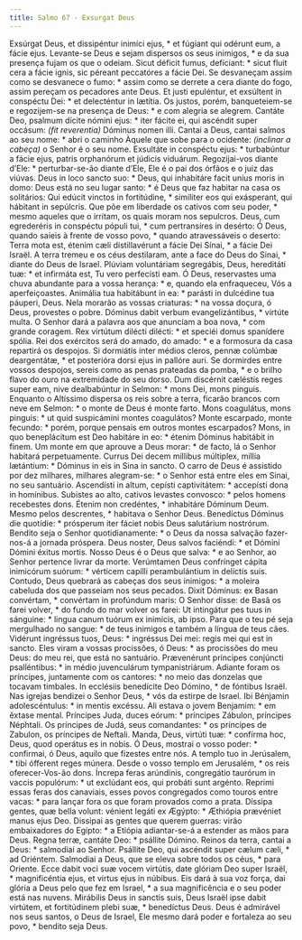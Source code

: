```yaml
---
title: Salmo 67 - Exsurgat Deus
---
```


<div class="grid grid-cols-2 gap-5">
  <span class="text-justify">
    Exsúrgat Deus, et dissipéntur inimíci ejus, * et fúgiant qui odérunt eum, a
    fácie ejus.
  </span>
  <span class="text-justify">
    Levante-se Deus e sejam dispersos os seus inimigos, * e da sua presença
    fujam os que o odeiam.
  </span>
  <span class="text-justify">
    Sicut déficit fumus, defíciant: * sicut fluit cera a fácie ignis, sic
    péreant peccatóres a fácie Dei.
  </span>
  <span class="text-justify">
    Se desvaneçam assim como se desvanece o fumo: * assim como se derrete a cera
    diante do fogo, assim pereçam os pecadores ante Deus.
  </span>
  <span class="text-justify">
    Et justi epuléntur, et exsúltent in conspéctu Dei: * et delecténtur in
    lætítia.
  </span>
  <span class="text-justify">
    Os justos, porém, banqueteiem-se e regozijem-se na presença de Deus: * e com
    alegria se alegrem.
  </span>
  <span class="text-justify">
    Cantáte Deo, psalmum dícite nómini ejus: * iter fácite ei, qui ascéndit
    super occásum: <em>(fit reverentia)</em> Dóminus nomen illi.
  </span>
  <span class="text-justify">
    Cantai a Deus, cantai salmos ao seu nome: * abri o caminho Àquele que sobe
    para o ocidente: <em>(inclinar a cabeça)</em> o Senhor é o seu nome.
  </span>
  <span class="text-justify">
    Exsultáte in conspéctu ejus: * turbabúntur a fácie ejus, patris orphanórum
    et júdicis viduárum.
  </span>
  <span class="text-justify">
    Regozijai-vos diante d’Ele: * perturbar-se-ão diante d’Ele, Ele é o pai dos
    órfãos e o juiz das viúvas.
  </span>
  <span class="text-justify">
    Deus in loco sancto suo: * Deus, qui inhabitáre facit uníus moris in domo:
  </span>
  <span class="text-justify">
    Deus está no seu lugar santo: * é Deus que faz habitar na casa os
    solitários:
  </span>
  <span class="text-justify">
    Qui edúcit vinctos in fortitúdine, * simíliter eos qui exásperant, qui
    hábitant in sepúlcris.
  </span>
  <span class="text-justify">
    Que põe em liberdade os cativos com seu poder, * mesmo aqueles que o
    irritam, os quais moram nos sepulcros.
  </span>
  <span class="text-justify">
    Deus, cum egrederéris in conspéctu pópuli tui, * cum pertransíres in
    desérto:
  </span>
  <span class="text-justify">
    Ó Deus, quando saíeis à frente de vosso povo, * quando atravessáveis o
    deserto:
  </span>
  <span class="text-justify">
    Terra mota est, étenim cæli distillavérunt a fácie Dei Sínai, * a fácie Dei
    Israël.
  </span>
  <span class="text-justify">
    A terra tremeu e os céus destilaram, ante a face do Deus do Sinai, * diante
    do Deus de Israel.
  </span>
  <span class="text-justify">
    Plúviam voluntáriam segregábis, Deus, hereditáti tuæ: * et infirmáta est, Tu
    vero perfecísti eam.
  </span>
  <span class="text-justify">
    Ó Deus, reservastes uma chuva abundante para a vossa herança: * e, quando
    ela enfraqueceu, Vós a aperfeiçoastes.
  </span>
  <span class="text-justify">
    Animália tua habitábunt in ea: * parásti in dulcédine tua páuperi, Deus.
  </span>
  <span class="text-justify">
    Nela morarão as vossas criaturas: * na vossa doçura, ó Deus, provestes o
    pobre.
  </span>
  <span class="text-justify">
    Dóminus dabit verbum evangelizántibus, * virtúte multa.
  </span>
  <span class="text-justify">
    O Senhor dará a palavra aos que anunciam a boa nova, * com grande coragem.
  </span>
  <span class="text-justify">
    Rex virtútum dilécti dilécti: * et speciéi domus spanídere spólia.
  </span>
  <span class="text-justify">
    Rei dos exércitos será do amado, do amado: * e a formosura da casa repartirá
    os despojos.
  </span>
  <span class="text-justify">
    Si dormiátis inter médios cleros, pennæ colúmbæ deargentátæ, * et posterióra
    dorsi ejus in pallóre auri.
  </span>
  <span class="text-justify">
    Se dormirdes entre vossos despojos, sereis como as penas prateadas da pomba,
    * e o brilho flavo do ouro na extremidade do seu dorso.
  </span>
  <span class="text-justify">
    Dum discérnit cæléstis reges super eam, nive dealbabúntur in Selmon: * mons
    Dei, mons pinguis.
  </span>
  <span class="text-justify">
    Enquanto o Altíssimo dispersa os reis sobre a terra, ficarão brancos com
    neve em Selmon: * o monte de Deus é monte farto.
  </span>
  <span class="text-justify">
    Mons coagulátus, mons pinguis: * ut quid suspicámini montes coagulátos?
  </span>
  <span class="text-justify">
    Monte escarpado, monte fecundo: * porém, porque pensais em outros montes
    escarpados?
  </span>
  <span class="text-justify">
    Mons, in quo beneplácitum est Deo habitáre in eo: * étenim Dóminus habitábit
    in finem.
  </span>
  <span class="text-justify">
    Um monte em que aprouve a Deus morar: * de facto, lá o Senhor habitará
    perpetuamente.
  </span>
  <span class="text-justify">
    Currus Dei decem míllibus múltiplex, míllia lætántium: * Dóminus in eis in
    Sina in sancto.
  </span>
  <span class="text-justify">
    O carro de Deus é assistido por dez milhares, milhares alegram-se: * o
    Senhor está entre eles em Sinai, no seu santuário.
  </span>
  <span class="text-justify">
    Ascendísti in altum, cepísti captivitátem: * accepísti dona in homínibus.
  </span>
  <span class="text-justify">
    Subistes ao alto, cativos levastes convosco: * pelos homens recebestes dons.
  </span>
  <span class="text-justify">
    Étenim non credéntes, * inhabitáre Dóminum Deum.
  </span>
  <span class="text-justify">
    Mesmo pelos descrentes, * habitava o Senhor Deus.
  </span>
  <span class="text-justify">
    Benedíctus Dóminus die quotídie: * prósperum iter fáciet nobis Deus
    salutárium nostrórum.
  </span>
  <span class="text-justify">
    Bendito seja o Senhor quotidianamente: * o Deus da nossa salvação
    fazer-nos-á a jornada próspera.
  </span>
  <span class="text-justify">
    Deus noster, Deus salvos faciéndi: * et Dómini Dómini éxitus mortis.
  </span>
  <span class="text-justify">
    Nosso Deus é o Deus que salva: * e ao Senhor, ao Senhor pertence livrar da
    morte.
  </span>
  <span class="text-justify">
    Verúmtamen Deus confrínget cápita inimicórum suórum: * vérticem capílli
    perambulántium in delíctis suis.
  </span>
  <span class="text-justify">
    Contudo, Deus quebrará as cabeças dos seus inimigos: * a moleira cabeluda
    dos que passeiam nos seus pecados.
  </span>
  <span class="text-justify">
    Dixit Dóminus: ex Basan convértam, * convértam in profúndum maris:
  </span>
  <span class="text-justify">
    O Senhor disse: de Basã os farei volver, * do fundo do mar volver os farei:
  </span>
  <span class="text-justify">
    Ut intingátur pes tuus in sánguine: * lingua canum tuórum ex inimícis, ab
    ipso.
  </span>
  <span class="text-justify">
    Para que o teu pé seja mergulhado no sangue: * de teus inimigos e também a
    língua de teus cães.
  </span>
  <span class="text-justify">
    Vidérunt ingréssus tuos, Deus: * ingréssus Dei mei: regis mei qui est in
    sancto.
  </span>
  <span class="text-justify">
    Eles viram a vossas procissões, ó Deus: * as procissões do meu Deus: do meu
    rei, que está no santuário.
  </span>
  <span class="text-justify">
    Prævenérunt príncipes conjúncti psalléntibus: * in médio juvenculárum
    tympanistriárum.
  </span>
  <span class="text-justify">
    Adiante foram os príncipes, juntamente com os cantores: * no meio das
    donzelas que tocavam timbales.
  </span>
  <span class="text-justify">
    In ecclésiis benedícite Deo Dómino, * de fóntibus Israël.
  </span>
  <span class="text-justify">
    Nas igrejas bendizei o Senhor Deus, * vós da estirpe de Israel.
  </span>
  <span class="text-justify">
    Ibi Bénjamin adolescéntulus: * in mentis excéssu.
  </span>
  <span class="text-justify">
    Ali estava o jovem Benjamim: * em êxtase mental.
  </span>
  <span class="text-justify">
    Príncipes Juda, duces eórum: * príncipes Zábulon, príncipes Néphtali.
  </span>
  <span class="text-justify">
    Os príncipes de Judá, seus comandantes: * os príncipes de Zabulon, os
    príncipes de Neftali.
  </span>
  <span class="text-justify">
    Manda, Deus, virtúti tuæ: * confírma hoc, Deus, quod operátus es in nobis.
  </span>
  <span class="text-justify">
    Ó Deus, mostrai o vosso poder: * confirmai, ó Deus, aquilo que fizestes
    entre nós.
  </span>
  <span class="text-justify">
    A templo tuo in Jerúsalem, * tibi ófferent reges múnera.
  </span>
  <span class="text-justify">
    Desde o vosso templo em Jerusalém, * os reis oferecer-Vos-ão dons.
  </span>
  <span class="text-justify">
    Íncrepa feras arúndinis, congregátio taurórum in vaccis populórum: * ut
    exclúdant eos, qui probáti sunt argénto.
  </span>
  <span class="text-justify">
    Reprimi essas feras dos canaviais, esses povos congregados como touros entre
    vacas: * para lançar fora os que foram provados como a prata.
  </span>
  <span class="text-justify">
    Díssipa gentes, quæ bella volunt: vénient legáti ex Ægýpto: * Æthiópia
    prævéniet manus ejus Deo.
  </span>
  <span class="text-justify">
    Dissipai as gentes que querem guerras: virão embaixadores do Egipto: * a
    Etiópia adiantar-se-á a estender as mãos para Deus.
  </span>
  <span class="text-justify">
    Regna terræ, cantáte Deo: * psállite Dómino.
  </span>
  <span class="text-justify">
    Reinos da terra, cantai a Deus: * salmodiai ao Senhor.
  </span>
  <span class="text-justify">
    Psállite Deo, qui ascéndit super cælum cæli, * ad Oriéntem.
  </span>
  <span class="text-justify">
    Salmodiai a Deus, que se eleva sobre todos os céus, * para Oriente.
  </span>
  <span class="text-justify">
    Ecce dabit voci suæ vocem virtútis, date glóriam Deo super Israël, *
    magnificéntia ejus, et virtus ejus in núbibus.
  </span>
  <span class="text-justify">
    Eis dará à sua voz força, dai glória a Deus pelo que fez em Israel, * a sua
    magnificência e o seu poder está nas nuvens.
  </span>
  <span class="text-justify">
    Mirábilis Deus in sanctis suis, Deus Israël ipse dabit virtútem, et
    fortitúdinem plebi suæ, * benedíctus Deus.
  </span>
  <span class="text-justify">
    Deus é admirável nos seus santos, o Deus de Israel, Ele mesmo dará poder e
    fortaleza ao seu povo, * bendito seja Deus.
  </span>
</div>

